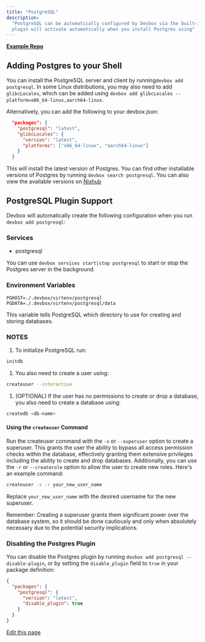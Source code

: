 ```yaml
---
title: "PostgreSQL"
description:
  "PostgreSQL can be automatically configured by Devbox via the built-in Postgres Plugin. This
  plugin will activate automatically when you install Postgres using"
---
```


[**Example Repo**](https://github.com/jetify-com/devbox/tree/main/examples/databases/postgres)

## Adding Postgres to your Shell[​](#adding-postgres-to-your-shell "Direct link to Adding Postgres to your Shell")

You can install the PostgreSQL server and client by running`devbox add postgresql`. In some Linux
distributions, you may also need to add `glibcLocales`, which can be added using
`devbox add glibcLocales --platform=x86_64-linux,aarch64-linux`.

Alternatively, you can add the following to your devbox.json:

```json
  "packages": {
    "postgresql": "latest",
    "glibcLocales": {
      "version": "latest",
      "platforms": ["x86_64-linux", "aarch64-linux"]
    }
  }
```

This will install the latest version of Postgres. You can find other installable versions of
Postgres by running `devbox search postgresql`. You can also view the available versions on
[Nixhub](https://www.nixhub.io/packages/postgresql)

## PostgreSQL Plugin Support[​](#postgresql-plugin-support "Direct link to PostgreSQL Plugin Support")

Devbox will automatically create the following configuration when you run `devbox add postgresql`:

### Services[​](#services "Direct link to Services")

- postgresql

You can use `devbox services start|stop postgresql` to start or stop the Postgres server in the
background.

### Environment Variables[​](#environment-variables "Direct link to Environment Variables")

`PGHOST=./.devbox/virtenv/postgresql` `PGDATA=./.devbox/virtenv/postgresql/data`

This variable tells PostgreSQL which directory to use for creating and storing databases.

### NOTES[​](#notes "Direct link to NOTES")

1. To initialize PostgreSQL run:

```bash
initdb
```

1. You also need to create a user using:

```bash
createuser --interactive
```

1. (OPTIONAL) If the user has no permissions to create or drop a database, you also need to create a
   database using:

```bash
createdb <db-name>
```

#### Using the `createuser` Command[​](#using-the-createuser-command "Direct link to using-the-createuser-command")

Run the createuser command with the `-s` or `--superuser` option to create a superuser. This grants
the user the ability to bypass all access permission checks within the database, effectively
granting them extensive privileges including the ability to create and drop databases. Additionally,
you can use the `-r` or `--createrole` option to allow the user to create new roles. Here's an
example command:

```bash
createuser -s -r your_new_user_name
```

Replace `your_new_user_name` with the desired username for the new superuser.

Remember: Creating a superuser grants them significant power over the database system, so it should
be done cautiously and only when absolutely necessary due to the potential security implications.

### Disabling the Postgres Plugin[​](#disabling-the-postgres-plugin "Direct link to Disabling the Postgres Plugin")

You can disable the Postgres plugin by running `devbox add postgresql --disable-plugin`, or by
setting the `disable_plugin` field to `true` in your package definition:

```json
{
  "packages": {
    "postgresql": {
      "version": "latest",
      "disable_plugin": true
    }
  }
}
```

[Edit this page](https://github.com/jetify-com/devbox/tree/main/docs/app/docs/devbox-examples/databases/postgres.md)
